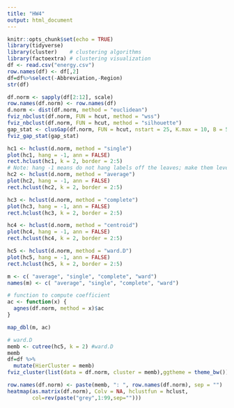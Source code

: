 ---
title: "HW4"
output: html_document
---

```{r setup, include=FALSE}
knitr::opts_chunk$set(echo = TRUE)
library(tidyverse)
library(cluster)    # clustering algorithms
library(factoextra) # clustering visualization
df <- read.csv("energy.csv")
row.names(df) <- df[,2]
df=df%>%select(-Abbreviation,-Region)
str(df)
```

```{r}
df.norm <- sapply(df[2:12], scale)
row.names(df.norm) <- row.names(df)
d.norm <- dist(df.norm, method = "euclidean")
fviz_nbclust(df.norm, FUN = hcut, method = "wss")
fviz_nbclust(df.norm, FUN = hcut, method = "silhouette")
gap_stat <- clusGap(df.norm, FUN = hcut, nstart = 25, K.max = 10, B = 50)
fviz_gap_stat(gap_stat)
```


```{r}
hc1 <- hclust(d.norm, method = "single")
plot(hc1, hang = -1, ann = FALSE)
rect.hclust(hc1, k = 2, border = 2:5)
# Note: hang -1 means do not hang labels off the leaves; make them level; ann is for plot annotation
hc2 <- hclust(d.norm, method = "average")
plot(hc2, hang = -1, ann = FALSE)
rect.hclust(hc2, k = 2, border = 2:5)

hc3 <- hclust(d.norm, method = "complete")
plot(hc3, hang = -1, ann = FALSE)
rect.hclust(hc3, k = 2, border = 2:5)

hc4 <- hclust(d.norm, method = "centroid")
plot(hc4, hang = -1, ann = FALSE)
rect.hclust(hc4, k = 2, border = 2:5)

hc5 <- hclust(d.norm, method = "ward.D")
plot(hc5, hang = -1, ann = FALSE)
rect.hclust(hc5, k = 2, border = 2:5)
```


```{r}
m <- c( "average", "single", "complete", "ward")
names(m) <- c( "average", "single", "complete", "ward")

# function to compute coefficient
ac <- function(x) {
  agnes(df.norm, method = x)$ac
}

map_dbl(m, ac)
```

```{r}
# ward.D
memb <- cutree(hc5, k = 2) #ward.D
memb
df=df %>%
  mutate(HierCluster = memb)
fviz_cluster(list(data = df.norm, cluster = memb),ggtheme = theme_bw())
```


```{r}
row.names(df.norm) <- paste(memb, ": ", row.names(df.norm), sep = "")
heatmap(as.matrix(df.norm), Colv = NA, hclustfun = hclust, 
        col=rev(paste("grey",1:99,sep="")))
```


